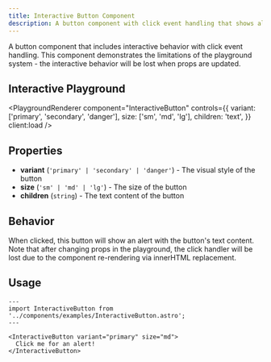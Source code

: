 ```yaml
---
title: Interactive Button Component
description: A button component with click event handling that shows alerts
---
```



A button component that includes interactive behavior with click event handling. This component demonstrates the limitations of the playground system - the interactive behavior will be lost when props are updated.

## Interactive Playground

<PlaygroundRenderer
  component="InteractiveButton"
  controls={{
    variant: ['primary', 'secondary', 'danger'],
    size: ['sm', 'md', 'lg'],
    children: 'text',
  }}
  client:load
/>

## Properties

- **variant** (`'primary' | 'secondary' | 'danger'`) - The visual style of the button
- **size** (`'sm' | 'md' | 'lg'`) - The size of the button
- **children** (`string`) - The text content of the button

## Behavior

When clicked, this button will show an alert with the button's text content. Note that after changing props in the playground, the click handler will be lost due to the component re-rendering via innerHTML replacement.

## Usage

```astro
---
import InteractiveButton from '../components/examples/InteractiveButton.astro';
---

<InteractiveButton variant="primary" size="md">
  Click me for an alert!
</InteractiveButton>
```
